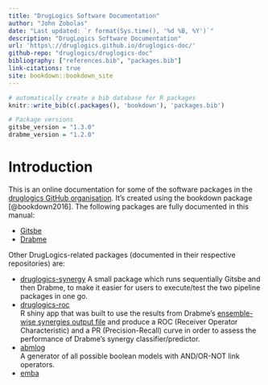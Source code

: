 ```yaml
---
title: "DrugLogics Software Documentation"
author: "John Zobolas"
date: "Last updated: `r format(Sys.time(), '%d %B, %Y')`"
description: "DrugLogics Software Documentation"
url: 'https\://druglogics.github.io/druglogics-doc/'
github-repo: "druglogics/druglogics-doc"
bibliography: ["references.bib", "packages.bib"]
link-citations: true
site: bookdown::bookdown_site
---
```


```r
# automatically create a bib database for R packages 
knitr::write_bib(c(.packages(), 'bookdown'), 'packages.bib')

# Package versions
gitsbe_version = "1.3.0"
drabme_version = "1.2.0"
```

# Introduction {-}

This is an online documentation for some of the software packages in the [druglogics GitHub organisation](https://github.com/druglogics/).
It's created using the bookdown package [@bookdown2016].
The following packages are fully documented in this manual:

- [Gitsbe](#gitsbe)
- [Drabme](#drabme)

Other DrugLogics-related packages (documented in their respective repositories) are:

- [druglogics-synergy](https://github.com/druglogics/druglogics-synergy)
A small package which runs sequentially Gitsbe and then Drabme, to make it easier for users to execute/test the two pipeline packages in one go.
- [druglogics-roc](https://github.com/druglogics/druglogics-roc)  
R shiny app that was built to use the results from Drabme's [ensemble-wise synergies output file](#drabme-output) and produce a ROC (Receiver Operator Characteristic) and a PR (Precision-Recall) curve in order to assess the performance of Drabme's synergy classifier/predictor.
- [abmlog](https://github.com/druglogics/abmlog)  
A generator of all possible boolean models with AND/OR-NOT link operators.
- [emba](#emba)
